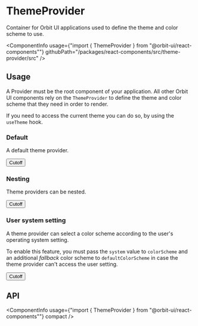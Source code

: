
<Meta
    title="Components/ThemeProvider"
    id="theme-provider"
/>

# ThemeProvider

<Tagline>Container for Orbit UI applications used to define the theme and color scheme to use.</Tagline>

<ComponentInfo
    usage={"import { ThemeProvider } from \"@orbit-ui/react-components\""}
    githubPath="/packages/react-components/src/theme-provider/src"
/>

## Usage

A Provider must be the root component of your application. All other Orbit UI components rely on the `ThemeProvider` to define the theme and color scheme that they need in order to render.

If you need to access the current theme you can do so, by using the `useTheme` hook.

### Default

A default theme provider.

<Canvas>
    <Story name="default">
        <ThemeProvider theme="desktop" colorScheme="light">
            <Button color="primary">Cutoff</Button>
        </ThemeProvider>
    </Story>
</Canvas>

### Nesting

Theme providers can be nested.

<Canvas>
    <Story name="nesting">
        <ThemeProvider theme="desktop" colorScheme="light">
            <ThemeProvider theme="overcast" colorScheme="light">
                <Button color="primary">Cutoff</Button>
            </ThemeProvider>
        </ThemeProvider>
    </Story>
</Canvas>

### User system setting

A theme provider can select a color scheme according to the user's operating system setting.

To enable this feature, you must pass the `system` value to `colorScheme` and an additional *fallback* color scheme to `defaultColorScheme` in case the theme provider can't access the user setting.

<Canvas>
    <Story name="system">
        <ThemeProvider theme="apricot" colorScheme="system" defaultColorScheme="light">
            <Button color="primary">Cutoff</Button>
        </ThemeProvider>
    </Story>
</Canvas>


## API

<ComponentInfo
    usage={"import { ThemeProvider } from \"@orbit-ui/react-components\""}
    compact
/>

<ArgsTable of={ThemeProvider} />
